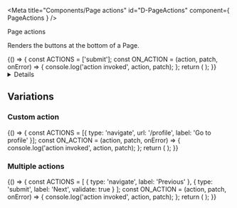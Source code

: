 <!-- Global imports -->

<!-- Local imports -->

<!-- JSON documents -->

<Meta title="Components/Page actions" id="D-PageActions" component={ PageActions } />

<Heading size="xl" caption="Components">Page actions</Heading>

Renders the buttons at the bottom of a Page.

<Canvas withToolbar>
  <Story name="Default">
    {() => {
      const ACTIONS = ['submit'];
      const ON_ACTION = (action, patch, onError) => {
        console.log('action invoked', action, patch);
      };
      return (
        <PageActions actions={ACTIONS} onAction={ON_ACTION} />
      );
    }}
  </Story>
</Canvas>

<Details summary="Properties" className="no-indent">
  <ArgsTable of={ PageActions } />
</Details>

## Variations
### Custom action

<Canvas>
  <Story name="Custom action">
    {() => {
      const ACTIONS = [{ type: 'navigate', url: '/profile', label: 'Go to profile' }];
      const ON_ACTION = (action, patch, onError) => {
        console.log('action invoked', action, patch);
      };
      return (
        <PageActions actions={ACTIONS} onAction={ON_ACTION} />
      );
    }}
  </Story>
</Canvas>

### Multiple actions

<Canvas>
  <Story name="Multiple actions">
    {() => {
      const ACTIONS = [
        { type: 'navigate', label: 'Previous' },
        { type: 'submit', label: 'Next', validate: true }
      ];
      const ON_ACTION = (action, patch, onError) => {
        console.log('action invoked', action, patch);
      };
      return (
        <PageActions actions={ACTIONS} onAction={ON_ACTION} />
      );
    }}
  </Story>
</Canvas>
